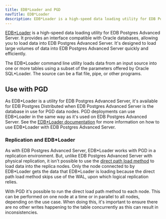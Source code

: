 ```yaml
---
title: EDB*Loader and PGD
navTitle: EDB*Loader
description: EDB*Loader is a high-speed data loading utility for EDB Postgres Advanced Server.
---
```


[EDB\*Loader](/epas/latest/database_administration/02_edb_loader/) is a high-speed data loading utility for EDB Postgres Advanced Server. It provides an interface compatible with Oracle databases, allowing you to load data into EDB Postgres Advanced Server. It's designed to load large volumes of data into EDB Postgres Advanced Server quickly and efficiently.

The EDB\*Loader command line utility loads data from an input source into one or more tables using a subset of the parameters offered by Oracle SQL\*Loader. The source can be a flat file, pipe, or other programs. 

## Use with PGD
 
As EDB\*Loader is a utility for EDB Postgres Advanced Server, it's available for EDB Postgres Distributed when EDB Postgres Advanced Server is the database in use for PGD data nodes. PGD deployments can use EDB\*Loader in the same way as it's used on EDB Postgres Advanced Server. See the [EDB\*Loader documentation](/epas/latest/database_administration/02_edb_loader/) for more information on how to use EDB\*Loader with EDB Postgres Advanced Server.

### Replication and EDB\*Loader

As with EDB Postgres Advanced Server, EDB\*Loader works with PGD in a replication environment. But, unlike EDB Postgres Advanced Server with physical replication, it isn't possible to use the [direct path load method](/epas/latest/database_administration/02_edb_loader/invoking_edb_loader/direct_path_load/) to load data into the replica nodes. Only the node connected to by EDB\*Loader gets the data that EDB\*Loader is loading because the direct path load method skips use of the WAL, upon which logical replication relies. 

With PGD it's possible to run the direct load path method to each node. This can be performed on one node at a time or in parallel to all nodes, depending on the use case. When doing this, it's important to ensure there are no other writes happening to the table concurrently as this can result in inconsistencies.

